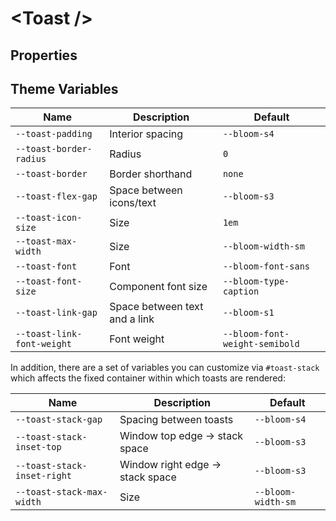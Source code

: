 
# &lt;Toast /&gt;

## Properties

<ArgsTable of={Toast} />

## Theme Variables

| Name                       | Description                   | Default                        |
| -------------------------- | ----------------------------- | ------------------------------ |
| `--toast-padding`          | Interior spacing              | `--bloom-s4`                   |
| `--toast-border-radius`    | Radius                        | `0`                            |
| `--toast-border`           | Border shorthand              | `none`                         |
| `--toast-flex-gap`         | Space between icons/text      | `--bloom-s3`                   |
| `--toast-icon-size`        | Size                          | `1em`                          |
| `--toast-max-width`        | Size                          | `--bloom-width-sm`             |
| `--toast-font`             | Font                          | `--bloom-font-sans`            |
| `--toast-font-size`        | Component font size           | `--bloom-type-caption`         |
| `--toast-link-gap`         | Space between text and a link | `--bloom-s1`                   |
| `--toast-link-font-weight` | Font weight                   | `--bloom-font-weight-semibold` |

In addition, there are a set of variables you can customize via `#toast-stack` which affects the fixed container within which toasts are rendered:

| Name                        | Description                      | Default            |
| --------------------------- | -------------------------------- | ------------------ |
| `--toast-stack-gap`         | Spacing between toasts           | `--bloom-s4`       |
| `--toast-stack-inset-top`   | Window top edge -> stack space   | `--bloom-s3`       |
| `--toast-stack-inset-right` | Window right edge -> stack space | `--bloom-s3`       |
| `--toast-stack-max-width`   | Size                             | `--bloom-width-sm` |
